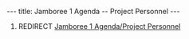 ---
title: Jamboree 1 Agenda -- Project Personnel
---

#REDIRECT [[Jamboree 1 Agenda/Project Personnel]]